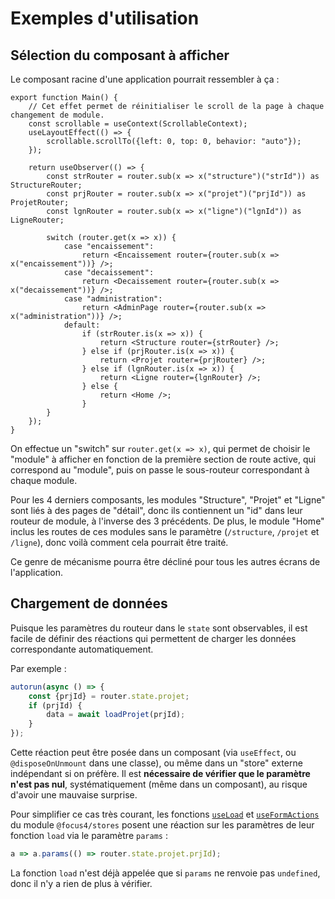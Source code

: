 
<Meta title="Routage/Exemples d'utilisation" />

# Exemples d'utilisation

## Sélection du composant à afficher

Le composant racine d'une application pourrait ressembler à ça :

```tsx
export function Main() {
    // Cet effet permet de réinitialiser le scroll de la page à chaque changement de module.
    const scrollable = useContext(ScrollableContext);
    useLayoutEffect(() => {
        scrollable.scrollTo({left: 0, top: 0, behavior: "auto"});
    });

    return useObserver(() => {
        const strRouter = router.sub(x => x("structure")("strId")) as StructureRouter;
        const prjRouter = router.sub(x => x("projet")("prjId")) as ProjetRouter;
        const lgnRouter = router.sub(x => x("ligne")("lgnId")) as LigneRouter;

        switch (router.get(x => x)) {
            case "encaissement":
                return <Encaissement router={router.sub(x => x("encaissement"))} />;
            case "decaissement":
                return <Decaissement router={router.sub(x => x("decaissement"))} />;
            case "administration":
                return <AdminPage router={router.sub(x => x("administration"))} />;
            default:
                if (strRouter.is(x => x)) {
                    return <Structure router={strRouter} />;
                } else if (prjRouter.is(x => x)) {
                    return <Projet router={prjRouter} />;
                } else if (lgnRouter.is(x => x)) {
                    return <Ligne router={lgnRouter} />;
                } else {
                    return <Home />;
                }
        }
    });
}
```

On effectue un "switch" sur `router.get(x => x)`, qui permet de choisir le "module" à afficher en fonction de la première section de route active, qui correspond au "module", puis on passe le sous-routeur correspondant à chaque module.

Pour les 4 derniers composants, les modules "Structure", "Projet" et "Ligne" sont liés à des pages de "détail", donc ils contiennent un "id" dans leur routeur de module, à l'inverse des 3 précédents. De plus, le module "Home" inclus les routes de ces modules sans le paramètre (`/structure`, `/projet` et `/ligne`), donc voilà comment cela pourrait être traité.

Ce genre de mécanisme pourra être décliné pour tous les autres écrans de l'application.

## Chargement de données

Puisque les paramètres du routeur dans le `state` sont observables, il est facile de définir des réactions qui permettent de charger les données correspondante automatiquement.

Par exemple :

```ts
autorun(async () => {
    const {prjId} = router.state.projet;
    if (prjId) {
        data = await loadProjet(prjId);
    }
});
```

Cette réaction peut être posée dans un composant (via `useEffect`, ou `@disposeOnUnmount` dans une classe), ou même dans un "store" externe indépendant si on préfère. Il est **nécessaire de vérifier que le paramètre n'est pas nul**, systématiquement (même dans un composant), au risque d'avoir une mauvaise surprise.

Pour simplifier ce cas très courant, les fonctions [`useLoad`](/docs/modèle-métier-chargement-des-données--docs#useload-et-nodeload) et [`useFormActions`](/docs/modèle-métier-actions-de-formulaires--docs) du module `@focus4/stores` posent une réaction sur les paramètres de leur fonction `load` via le paramètre `params` :

```ts
a => a.params(() => router.state.projet.prjId);
```

La fonction `load` n'est déjà appelée que si `params` ne renvoie pas `undefined`, donc il n'y a rien de plus à vérifier.
